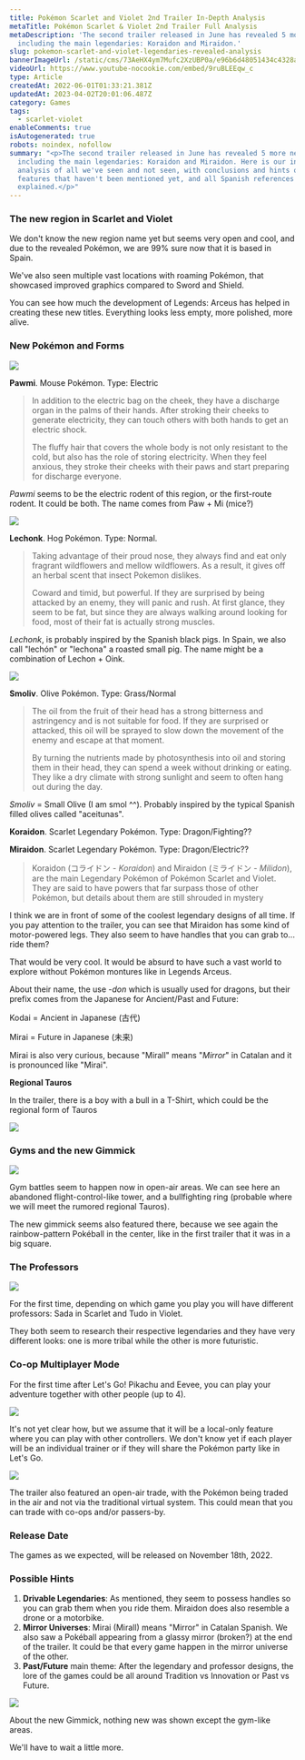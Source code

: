 ```yaml
---
title: Pokémon Scarlet and Violet 2nd Trailer In-Depth Analysis
metaTitle: Pokémon Scarlet & Violet 2nd Trailer Full Analysis
metaDescription: 'The second trailer released in June has revealed 5 more new Pokémon,
  including the main legendaries: Koraidon and Miraidon.'
slug: pokemon-scarlet-and-violet-legendaries-revealed-analysis
bannerImageUrl: /static/cms/73AeHX4ym7Mufc2XzUBP0a/e96b6d48051434c4328aa27edb360508/intro-fallback-xl-2x.jpeg
videoUrl: https://www.youtube-nocookie.com/embed/9ruBLEEqw_c
type: Article
createdAt: 2022-06-01T01:33:21.381Z
updatedAt: 2023-04-02T20:01:06.487Z
category: Games
tags:
  - scarlet-violet
enableComments: true
isAutogenerated: true
robots: noindex, nofollow
summary: "<p>The second trailer released in June has revealed 5 more new Pokémon,
  including the main legendaries: Koraidon and Miraidon. Here is our in-depth
  analysis of all we've seen and not seen, with conclusions and hints of
  features that haven't been mentioned yet, and all Spanish references
  explained.</p>"
---
```


### The new region in Scarlet and Violet

We don't know the new region name yet but seems very open and cool, and due to the revealed Pokémon, we are 99% sure now that it is based in Spain.

We've also seen multiple vast locations with roaming Pokémon, that showcased improved graphics compared to Sword and Shield.

You can see how much the development of Legends: Arceus has helped in creating these new titles. Everything looks less empty, more polished, more alive.

### New Pokémon and Forms

![](/static/cms/6WwhRXUpJi1vD3J3Lm0ZLl/9cc020ea3f4fb5c1967ebede10ddc527/FULCqNiXsAI5Tp2.jpeg)

**Pawmi**. Mouse Pokémon. Type: Electric

> In addition to the electric bag on the cheek, they have a discharge organ in the palms of their hands. After stroking their cheeks to generate electricity, they can touch others with both hands to get an electric shock.
>
> The fluffy hair that covers the whole body is not only resistant to the cold, but also has the role of storing electricity. When they feel anxious, they stroke their cheeks with their paws and start preparing for discharge everyone.

_Pawmi_ seems to be the electric rodent of this region, or the first-route rodent. It could be both. The name comes from Paw + Mi (mice?)

![](/static/cms/6MbkbjOqFOo7L4Rrg5AS4g/4114be7c530a0145c2d4051ddff4512a/FULBdE1XsAAhC1i.jpeg)

**Lechonk**. Hog Pokémon. Type: Normal.

> Taking advantage of their proud nose, they always find and eat only fragrant wildflowers and mellow wildflowers. As a result, it gives off an herbal scent that insect Pokemon dislikes.
>
> Coward and timid, but powerful. If they are surprised by being attacked by an enemy, they will panic and rush. At first glance, they seem to be fat, but since they are always walking around looking for food, most of their fat is actually strong muscles.

_Lechonk_, is probably inspired by the Spanish black pigs. In Spain, we also call "lechón" or "lechona" a roasted small pig. The name might be a combination of Lechon + Oink.

![](/static/cms/6OPAUTfGFQP8uaH2Vax1Jx/dec2163a88818d12215b02b1a7653df6/FULDkn5WYAcun9h.jpeg)

**Smoliv**. Olive Pokémon. Type: Grass/Normal

> The oil from the fruit of their head has a strong bitterness and astringency and is not suitable for food. If they are surprised or attacked, this oil will be sprayed to slow down the movement of the enemy and escape at that moment.
>
> By turning the nutrients made by photosynthesis into oil and storing them in their head, they can spend a week without drinking or eating. They like a dry climate with strong sunlight and seem to often hang out during the day.

_Smoliv_ = Small Olive (I am smol ^^). Probably inspired by the typical Spanish filled olives called "aceitunas".

**Koraidon**. Scarlet Legendary Pokémon. Type: Dragon/Fighting??

**Miraidon**. Scarlet Legendary Pokémon. Type: Dragon/Electric??

> Koraidon (コライドン - _Koraidon_) and Miraidon (ミライドン - _Milidon_), are the main Legendary Pokémon of Pokémon Scarlet and Violet. They are said to have powers that far surpass those of other Pokémon, but details about them are still shrouded in mystery

I think we are in front of some of the coolest legendary designs of all time. If you pay attention to the trailer, you can see that Miraidon has some kind of motor-powered legs. They also seem to have handles that you can grab to... ride them?

That would be very cool. It would be absurd to have such a vast world to explore without Pokémon montures like in Legends Arceus.

About their name, the use -_don_ which is usually used for dragons, but their prefix comes from the Japanese for Ancient/Past and Future:

Kodai = Ancient in Japanese (古代)

Mirai = Future in Japanese (未来)

Mirai is also very curious, because "Mirall" means "_Mirror_" in Catalan and it is pronounced like "Mirai".

**Regional Tauros**

In the trailer, there is a boy with a bull in a T-Shirt, which could be the regional form of Tauros

![](/static/cms/518R1b7egISq5XFbbPeaJB/70dada8076b46d2702f5dd2f03158f59/Untitled.png)

### Gyms and the new Gimmick

![](/static/cms/6m1lTu15lEeyoEli6eAUmo/7e6842430a2ad80e99fc6244e5571ee4/Screenshot_2022-06-01_at_19.28.30.png)

Gym battles seem to happen now in open-air areas. We can see here an abandoned flight-control-like tower, and a bullfighting ring (probable where we will meet the rumored regional Tauros).

The new gimmick seems also featured there, because we see again the rainbow-pattern Pokéball in the center, like in the first trailer that it was in a big square.

### The Professors

![](/static/cms/1q1PUOzdgkCDa6rMOPf3q2/62d22a4f9e7bf5e58f9f27ae502b9d05/Screenshot_2022-06-01_at_19.30.18.png)

For the first time, depending on which game you play you will have different professors: Sada in Scarlet and Tudo in Violet.

They both seem to research their respective legendaries and they have very different looks: one is more tribal while the other is more futuristic.

### Co-op Multiplayer Mode

For the first time after Let's Go! Pikachu and Eevee, you can play your adventure together with other people (up to 4).

![](/static/cms/5zOfbJoUIDlvcOzWBLG9TI/ac795e323a4928edae93b42132a4e903/Screenshot_2022-06-01_at_17.09.21.png)

It's not yet clear how, but we assume that it will be a local-only feature where you can play with other controllers. We don't know yet if each player will be an individual trainer or if they will share the Pokémon party like in Let's Go.

![](/static/cms/7mtcf9GHs9zdQ22m6aPVuS/4c184d099eddfcb780afafc51d1de906/Screenshot_2022-06-01_at_17.12.05.png)

The trailer also featured an open-air trade, with the Pokémon being traded in the air and not via the traditional virtual system. This could mean that you can trade with co-ops and/or passers-by.

### Release Date

The games as we expected, will be released on November 18th, 2022.

### Possible Hints

1.  **Drivable Legendaries**: As mentioned, they seem to possess handles so you can grab them when you ride them. Miraidon does also resemble a drone or a motorbike.
2.  **Mirror Universes**: Mirai (Mirall) means "Mirror" in Catalan Spanish. We also saw a Pokéball appearing from a glassy mirror (broken?) at the end of the trailer. It could be that every game happen in the mirror universe of the other.
3.  **Past/Future** main theme: After the legendary and professor designs, the lore of the games could be all around Tradition vs Innovation or Past vs Future.

![](/static/cms/4bjOYicjF0Dw671Q0IMWFl/0e53257df23be6253341682270a80497/Untitled_2.png)

About the new Gimmick, nothing new was shown except the gym-like areas.

We'll have to wait a little more.
